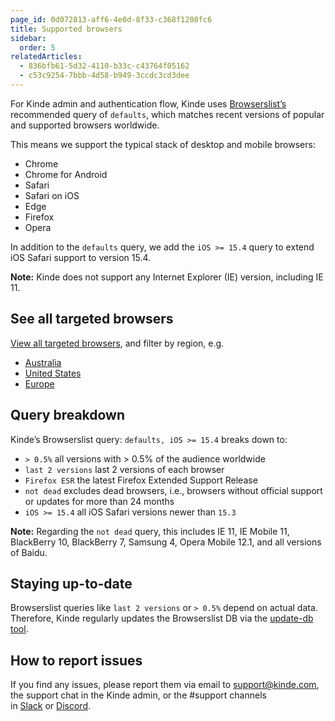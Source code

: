 ```yaml
---
page_id: 0d072813-aff6-4e0d-8f33-c368f1208fc6
title: Supported browsers
sidebar:
  order: 5
relatedArticles:
  - 836bfb61-5d32-4110-b33c-c43764f05162
  - c53c9254-7bbb-4d58-b949-3ccdc3cd3dee
---
```


For Kinde admin and authentication flow, Kinde uses [Browserslist’s](https://github.com/browserslist/browserslist) recommended query of `defaults`, which matches recent versions of popular and supported browsers worldwide.

This means we support the typical stack of desktop and mobile browsers:

- Chrome
- Chrome for Android
- Safari
- Safari on iOS
- Edge
- Firefox
- Opera

In addition to the `defaults` query, we add the `iOS >= 15.4` query to extend iOS Safari support to version 15.4.

**Note:** Kinde does not support any Internet Explorer (IE) version, including IE 11.

## See all targeted browsers

[View all targeted browsers](https://browsersl.ist/?results=#q=defaults%2C+iOS+%3E%3D+15.4), and filter by region, e.g.

- [Australia](https://browsersl.ist/?results=#q=defaults%2C+iOS+%3E%3D+15.4&region=AU)
- [United States](https://browsersl.ist/?results=#q=defaults%2C+iOS+%3E%3D+15.4&region=US)
- [Europe](https://browsersl.ist/?results=#q=defaults%2C+iOS+%3E%3D+15.4&region=alt-eu)

## Query breakdown

Kinde’s Browserslist query: `defaults, iOS >= 15.4` breaks down to:

- `> 0.5%` all versions with > 0.5% of the audience worldwide
- `last 2 versions` last 2 versions of each browser
- `Firefox ESR` the latest Firefox Extended Support Release
- `not dead` excludes dead browsers, i.e., browsers without official support or updates for more than 24 months
- `iOS >= 15.4` all iOS Safari versions newer than `15.3`

**Note:** Regarding the `not dead` query, this includes IE 11, IE Mobile 11, BlackBerry 10, BlackBerry 7, Samsung 4, Opera Mobile 12.1, and all versions of Baidu.

## Staying up-to-date

Browserslist queries like `last 2 versions` or `> 0.5%` depend on actual data. Therefore, Kinde regularly updates the Browserslist DB via the [update-db tool](https://github.com/browserslist/update-db).

## How to report issues

If you find any issues, please report them via email to [support@kinde.com](mailto:support@kinde.com), the support chat in the Kinde admin, or the #support channels in [Slack](https://join.slack.com/t/thekindecommunity/shared_invite/zt-26hdaavyc-CfOa06vP23guSwK~~OpFMQ) or [Discord](https://discord.gg/KdkCXRNTFn).
